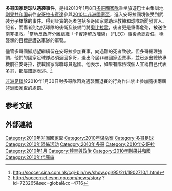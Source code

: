 {{Infobox civilian attack
| title = 多哥国家足球队遇袭事件
| image =
| alt =
| caption =
| location = [[安哥拉|安哥拉]][[卡宾达省|卡宾达省]]
| target = [[多哥國家足球隊|多哥國家足球隊]]和[[安哥拉军事|安哥拉军队]]
| coordinates =
| date = 2010年1月8日
| time =
| timezone =
| type =
| fatalities = 3<ref>{{cite news |url=http://news.bbc.co.uk/sport2/hi/football/africa/8449611.stm |title=Togo withdraw from Africa Cup of Nations |publisher=BBC Sport |date=2010-01-09 |accessdate=2009-01-09 |archive-date=2010-01-09 |archive-url=https://web.archive.org/web/20100109052019/http://news.bbc.co.uk/sport2/hi/football/africa/8449611.stm |dead-url=no }}</ref>
| injuries = 9<ref>{{Cite web |url=http://www.transfermarkt.de/de/news/34599/togos-spieler-wollen-nun-doch-zum-afrika-cup-antreten.html |title=Togos Spieler wollen nun doch zum Afrika Cup antreten |access-date=2010-01-14 |archive-date=2010-01-14 |archive-url=https://web.archive.org/web/20100114050211/http://transfermarkt.de/de/news/34599/togos-spieler-wollen-nun-doch-zum-afrika-cup-antreten.html |dead-url=no }}</ref>
| victim =
| perps = [[卡宾达解放阵线|卡宾达解放阵线]]  (FLEC-PM)
| perp =
| susperps =
| susperp =
| weapons =
| numparts =
| numpart =
| dfens =
| dfen =
| Footage =
}}
'''多哥国家足球队遇袭事件'''，是指2010年1月8日[[多哥國家足球隊|多哥國家隊]]乘坐旅遊巴士由集訓地[[剛果共和国|剛果共和国]]前往[[安哥拉|安哥拉]][[卡賓達|卡賓達]]參與[[2010年非洲國家盃|2010年非洲國家盃]]，進入安哥拉國境後受到武裝分子槍擊的事件。得到証實的死者包括多哥國家隊助理教練和球隊新聞發言人、記者，而傷者則包括球隊的後衛{{tsl|en|Serge Akakpo||阿卡波}}及後備門將[[奧比拉雷|奧比拉雷]]，後者更是重傷危殆，被送住[[南非|南非]]搶救。<ref>http://soccer.sina.com.hk/cgi-bin/nw/show.cgi/95/2/1/1902710/1.html</ref>當地反政府分離組織「卡賓達解放陣線」（FLEC）事後承認責任，稱襲擊的目標是護送車隊的軍警。

儘管多哥國腳期望繼續留在安哥拉參加賽事，向遇難的死者致敬。但多哥總理{{tsl|en|Gilbert Houngbo||洪博}}強調，他們的國家足球隊必須返回多哥，退出今屆非洲國家盃賽事，並已派出總統專機前往安哥拉，接載國家隊職球員返國。他表示，如果有隊伍或個人宣稱自己代表多哥，都屬錯誤表述。<ref>http://soccernet.espn.go.com/news/story {{Wayback|url=http://soccernet.espn.go.com/news/story |date=20100209012306 }}?
id=723265&sec=global&cc=4716</ref>

[[非洲足聯|非洲足聯]]於2010年1月30日對多哥隊因為遇襲而退賽的行為作出禁止參加隨後兩屆[[非洲國家盃|非洲國家盃]]的處罰。

==参考文献==
<div class="references-small">
<references></references>
</div>
==外部連結==
{{wikinews-inline|Togo footballers ambushed in Angola}}

{{coord|5.0500|S|12.3000|E|source:wikidata|display=title}}
{{Authority control}}

[[Category:2010年非洲國家盃|Category:2010年非洲國家盃]]
[[Category:2010年谋杀案|Category:2010年谋杀案]]
[[Category:多哥足球|Category:多哥足球]]
[[Category:2010年恐怖活动|Category:2010年恐怖活动]]
[[Category:2010年多哥|Category:2010年多哥]]
[[Category:2010年安哥拉|Category:2010年安哥拉]]
[[Category:2010年1月|Category:2010年1月]]
[[Category:體育與政治|Category:體育與政治]]
[[Category:2010年剛果共和國|Category:2010年剛果共和國]]
[[Category:2010年代庭审|Category:2010年代庭审]]
